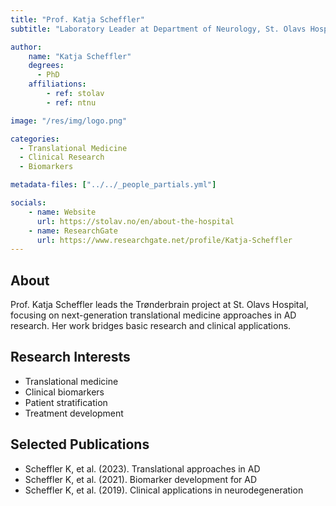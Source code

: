 ```yaml
---
title: "Prof. Katja Scheffler"
subtitle: "Laboratory Leader at Department of Neurology, St. Olavs Hospital"

author:
    name: "Katja Scheffler"
    degrees:
      - PhD
    affiliations:
        - ref: stolav
        - ref: ntnu

image: "/res/img/logo.png"

categories:
  - Translational Medicine
  - Clinical Research
  - Biomarkers

metadata-files: ["../../_people_partials.yml"]

socials:
    - name: Website
      url: https://stolav.no/en/about-the-hospital
    - name: ResearchGate
      url: https://www.researchgate.net/profile/Katja-Scheffler
---
```


## About

Prof. Katja Scheffler leads the Trønderbrain project at St. Olavs Hospital, focusing on next-generation translational medicine approaches in AD research. Her work bridges basic research and clinical applications.

## Research Interests

- Translational medicine
- Clinical biomarkers
- Patient stratification
- Treatment development

## Selected Publications

- Scheffler K, et al. (2023). Translational approaches in AD
- Scheffler K, et al. (2021). Biomarker development for AD
- Scheffler K, et al. (2019). Clinical applications in neurodegeneration 